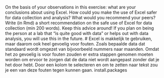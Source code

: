 On the basis of your observations in this exercise: what are your conclusions about using Excel. How could you make the use of Excel safer for data collection and analysis? What would you recommend your peers? Write (in Rmd) a short recommendation on the safe use of Excel for data collection (min 200 words). Keep this advice around! If you plan on being the person at a lab that “is quite good with data” or helps out with data analysis, you will use this in the future.
  # Excel is makkelijk te gebruiken, maar daarom ook heel gevoelig voor fouten. Zoals bepaalde data dat standaard wordt omgezet van bijvoorbeeld nummers naar maanden. Omdat het zo gevoelig is voor fouten zouden er extra stappen genomen moeten worden om ervoor te zorgen dat de data niet wordt aangepast zonder dat je het door hebt. Door een kolom te selecteren en om te zetten naar tekst zou je een van deze fouten tegen kunnen gaan. install.packages